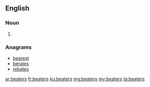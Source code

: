==English==

===Noun===
{{head|en|plural}}

# {{plural of|beater|lang=en}}

===Anagrams===
* [[bearest#English|bearest]]
* [[berates#English|berates]]
* [[rebates#English|rebates]]

[[ar:beaters]]
[[fr:beaters]]
[[ku:beaters]]
[[mg:beaters]]
[[my:beaters]]
[[ta:beaters]]